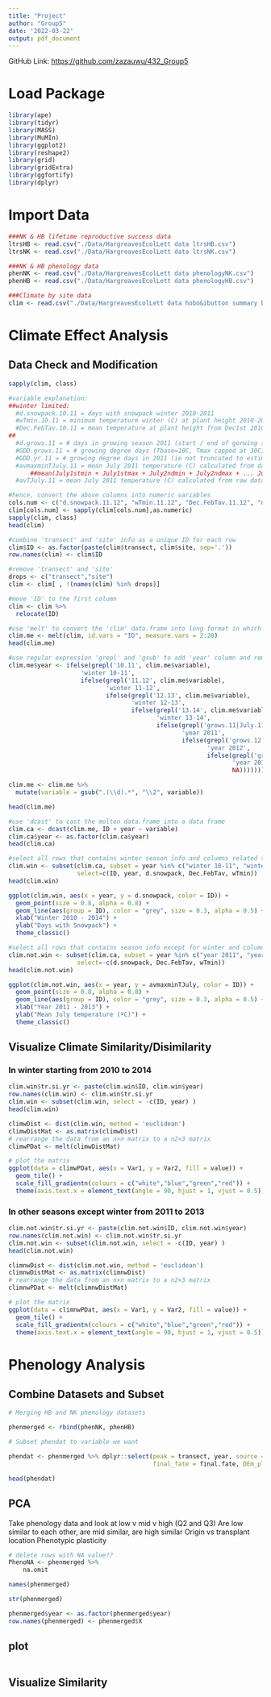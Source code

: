 ```yaml
---
title: "Project"
author: "Group5"
date: '2022-03-22'
output: pdf_document
---
```


GitHub Link: <https://github.com/zazauwu/432_Group5>

# Load Package

```r
library(ape)
library(tidyr)
library(MASS)
library(MuMIn)
library(ggplot2)
library(reshape2)
library(grid)
library(gridExtra)
library(ggfortify)
library(dplyr)

```

# Import Data

```r
###NK & HB lifetime reproductive success data
ltrsHB <- read.csv("./Data/HargreavesEcolLett data ltrsHB.csv")
ltrsNK <- read.csv("./Data/HargreavesEcolLett data ltrsNK.csv")

###NK & HB phenology data
phenNK <- read.csv("./Data/HargreavesEcolLett data phenologyNK.csv")
phenHB <- read.csv("./Data/HargreavesEcolLett data phenologyHB.csv")

###Climate by site data
clim <- read.csv("./Data/HargreavesEcolLett data hobo&ibutton summary by site.csv")
```

# Climate Effect Analysis

## Data Check and Modification

```r
sapply(clim, class)
```

```r
#variable explanation:
##winter limited:
  #d.snowpack.10.11 = days with snowpack winter 2010-2011
  #wTmin.10.11 = minimum temperature winter (C) at plant height 2010-2011
  #Dec.FebTav.10.11 = mean temperature at plant height from Dec1st 2010 - Feb 28th 2011
##
  #d.grows.11 = # days in growing season 2011 (start / end of gorwing season determined by sustained snow or frost)
  #GDD.grows.11 = # growing degree days (Tbase=10C, Tmax capped at 30C) in growing season of 2011
  #GDD.yr.11 = # growing degree days in 2011 (ie not truncated to estimated growing season)
  #avmaxminTJuly.11 = mean July 2011 temperature (C) calculated from daily min and max T: 
      ##mean(July1stmin + July1stmax + July2ndmin + July2ndmax + ... July31stmi + July31stmax)
  #avTJuly.11 = mean July 2011 temperature (C) calculated from raw data (ie >2 measurements per day)

#hence, convert the above columns into numeric variables
cols.num <- c("d.snowpack.11.12", "wTmin.11.12", "Dec.FebTav.11.12", "d.grows.12", "GDD.grows.12", "GDD.yr.12", "avmaxminTJuly.12", "avTJuly.12", "GDD.grows.13", "GDD.yr.13", "avmaxminTJuly.13", "avTJuly.13", "d.snowpack.13.14", "wTmin.13.14", "Dec.FebTav.13.14")
clim[cols.num] <- sapply(clim[cols.num],as.numeric)
sapply(clim, class)
head(clim)
```

```r
#combine 'transect' and 'site' info as a unique ID for each row
clim$ID <- as.factor(paste(clim$transect, clim$site, sep='.'))
row.names(clim) <- clim$ID

#remove 'transect' and 'site'
drops <- c("transect","site")
clim <- clim[ , !(names(clim) %in% drops)]

#move 'ID' to the first column
clim <- clim %>%
  relocate(ID)

#use 'melt' to convert the 'clim' data.frame into long format in which 'ID' is identifier variable, while the other are considered as the measured variables.
clim.me <- melt(clim, id.vars = "ID", measure.vars = 2:28)
head(clim.me)
```

```r
#use regular expression 'grepl' and 'gsub' to add 'year' column and remove date label in the 'variable' column
clim.me$year <- ifelse(grepl('10.11', clim.me$variable), 
                    'winter 10-11',
                    ifelse(grepl('11.12', clim.me$variable), 
                           'winter 11-12',
                           ifelse(grepl('12.13', clim.me$variable), 
                                  'winter 12-13',
                                  ifelse(grepl('13.14', clim.me$variable), 
                                         'winter 13-14',
                                         ifelse(grepl('grows.11|July.11|yr.11', clim.me$variable), 
                                                'year 2011',
                                                ifelse(grepl('grows.12|July.12|yr.12', clim.me$variable), 
                                                       'year 2012',
                                                       ifelse(grepl('grows.13|July.13|yr.13', clim.me$variable), 
                                                              'year 2013',
                                                              NA)))))))

clim.me <- clim.me %>%
  mutate(variable = gsub(".(\\d).*", "\\2", variable))

head(clim.me)
```

```r
#use 'dcast' to cast the molten data.frame into a data frame
clim.ca <- dcast(clim.me, ID + year ~ variable)
clim.ca$year <- as.factor(clim.ca$year)
head(clim.ca)
```

```r
#select all rows that contains winter season info and columns related to winter
clim.win <- subset(clim.ca, subset = year %in% c("winter 10-11", "winter 11-12", "winter 12-13", "winter 13-14"),
                   select=c(ID, year, d.snowpack, Dec.FebTav, wTmin))
head(clim.win)
```

```r
ggplot(clim.win, aes(x = year, y = d.snowpack, color = ID)) +
  geom_point(size = 0.8, alpha = 0.8) +
  geom_line(aes(group = ID), color = "grey", size = 0.3, alpha = 0.5) +
  xlab("Winter 2010 - 2014") +
  ylab("Days with Snowpack") +
  theme_classic()
```

```r
#select all rows that contains season info except for winter and columns related
clim.not.win <- subset(clim.ca, subset = year %in% c("year 2011", "year 2012", "year 2013"),
                   select=-c(d.snowpack, Dec.FebTav, wTmin))
head(clim.not.win)
```
```r
ggplot(clim.not.win, aes(x = year, y = avmaxminTJuly, color = ID)) +
  geom_point(size = 0.8, alpha = 0.8) +
  geom_line(aes(group = ID), color = "grey", size = 0.3, alpha = 0.5) +
  xlab("Year 2011 - 2013") +
  ylab("Mean July temperature (ºC)") +
  theme_classic()
```

## Visualize Climate Similarity/Disimilarity

### In winter starting from 2010 to 2014

```r
clim.win$tr.si.yr <- paste(clim.win$ID, clim.win$year)
row.names(clim.win) <- clim.win$tr.si.yr
clim.win <- subset(clim.win, select = -c(ID, year) )
head(clim.win)
```

```r
climwDist <- dist(clim.win, method = 'euclidean')
climwDistMat <- as.matrix(climwDist)
# rearrange the data from an n×n matrix to a n2×3 matrix
climwPDat <- melt(climwDistMat)

# plot the matrix
ggplot(data = climwPDat, aes(x = Var1, y = Var2, fill = value)) +
  geom_tile() +
  scale_fill_gradientn(colours = c("white","blue","green","red")) +
  theme(axis.text.x = element_text(angle = 90, hjust = 1, vjust = 0.5))
```
### In other seasons except winter from 2011 to 2013

```r
clim.not.win$tr.si.yr <- paste(clim.not.win$ID, clim.not.win$year)
row.names(clim.not.win) <- clim.not.win$tr.si.yr
clim.not.win <- subset(clim.not.win, select = -c(ID, year) )
head(clim.not.win)
```

```r
climnwDist <- dist(clim.not.win, method = 'euclidean')
climnwDistMat <- as.matrix(climnwDist)
# rearrange the data from an n×n matrix to a n2×3 matrix
climnwPDat <- melt(climnwDistMat)

# plot the matrix
ggplot(data = climnwPDat, aes(x = Var1, y = Var2, fill = value)) +
  geom_tile() +
  scale_fill_gradientn(colours = c("white","blue","green","red")) +
  theme(axis.text.x = element_text(angle = 90, hjust = 1, vjust = 0.5))
```

# Phenology Analysis

## Combine Datasets and Subset

```r

# Merging HB and NK phenology datasets

phenmerged <- rbind(phenNK, phenHB)

# Subset phendat to variable we want

phendat <- phenmerged %>% dplyr::select(peak = transect, year, source = Source, site, treatment = treat, 
                                        final_fate = final.fate, DEm_plotavg = DEm.estplotav)

head(phendat)
```

## PCA

Take phenology data and look at low v mid v high (Q2 and Q3) Are low similar to each other, are mid similar, are high similar Origin vs transplant location Phenotypic plasticity

```r
# delete rows with NA value??
PhenoNA <- phenmerged %>%
    na.omit
```

```r
names(phenmerged)
```

```r
str(phenmerged)
```

```r
phenmerged$year <- as.factor(phenmerged$year)
row.names(phenmerged) <- phenmerged$X
```
## plot

```r

```

## Visualize Similarity

```r

```

